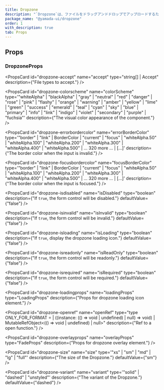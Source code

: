 ```yaml
---
title: Dropzone
description: "`Dropzone`は、ファイルをドラッグアンドドロップでアップロードするために使用されるコンポーネントです。"
package_name: "@yamada-ui/dropzone"
order: 1
with_description: true
tab: Props
---
```


## Props

### DropzoneProps

<PropsCard
  id="dropzone-accept"
  name="accept"
  type="string[] | Accept"
  description={"File types to accept."}
/>

<PropsCard
  id="dropzone-colorscheme"
  name="colorScheme"
  type='"whiteAlpha" | "blackAlpha" | "gray" | "neutral" | "red" | "danger" | "rose" | "pink" | "flashy" | "orange" | "warning" | "amber" | "yellow" | "lime" | "green" | "success" | "emerald" | "teal" | "cyan" | "sky" | "blue" | "primary" | "info" | "link" | "indigo" | "violet" | "secondary" | "purple" | "fuchsia"'
  description={"The visual color appearance of the component."}
/>

<PropsCard
  id="dropzone-errorbordercolor"
  name="errorBorderColor"
  type='"border" | "link" | BorderColor | "current" | "focus" | "whiteAlpha.50" | "whiteAlpha.100" | "whiteAlpha.200" | "whiteAlpha.300" | "whiteAlpha.400" | "whiteAlpha.500" | ... 320 more ... | [...]'
  description={"The border color when the input is invalid."}
/>

<PropsCard
  id="dropzone-focusbordercolor"
  name="focusBorderColor"
  type='"border" | "link" | BorderColor | "current" | "focus" | "whiteAlpha.50" | "whiteAlpha.100" | "whiteAlpha.200" | "whiteAlpha.300" | "whiteAlpha.400" | "whiteAlpha.500" | ... 320 more ... | [...]'
  description={"The border color when the input is focused."}
/>

<PropsCard
  id="dropzone-isdisabled"
  name="isDisabled"
  type="boolean"
  description={"If `true`, the form control will be disabled."}
  defaultValue={"false"}
/>

<PropsCard
  id="dropzone-isinvalid"
  name="isInvalid"
  type="boolean"
  description={"If `true`, the form control will be invalid."}
  defaultValue={"false"}
/>

<PropsCard
  id="dropzone-isloading"
  name="isLoading"
  type="boolean"
  description={"If `true`, display the dropzone loading icon."}
  defaultValue={"false"}
/>

<PropsCard
  id="dropzone-isreadonly"
  name="isReadOnly"
  type="boolean"
  description={"If `true`, the form control will be readonly."}
  defaultValue={"false"}
/>

<PropsCard
  id="dropzone-isrequired"
  name="isRequired"
  type="boolean"
  description={"If `true`, the form control will be required."}
  defaultValue={"false"}
/>

<PropsCard
  id="dropzone-loadingprops"
  name="loadingProps"
  type="LoadingProps"
  description={"Props for dropzone loading icon element."}
/>

<PropsCard
  id="dropzone-openref"
  name="openRef"
  type="type ONLY_FOR_FORMAT =
  | ((instance: (() => void | undefined) | null) => void)
  | MutableRefObject<(() => void | undefined) | null>"
  description={"Ref to a open function."}
/>

<PropsCard
  id="dropzone-overlayprops"
  name="overlayProps"
  type="FadeProps"
  description={"Props for dropzone overlay element."}
/>

<PropsCard
  id="dropzone-size"
  name="size"
  type='"xs" | "sm" | "md" | "lg" | "full"'
  description={"The size of the Dropzone."}
  defaultValue={"sm"}
/>

<PropsCard
  id="dropzone-variant"
  name="variant"
  type='"solid" | "dashed" | "unstyled"'
  description={"The variant of the Dropzone."}
  defaultValue={"dashed"}
/>
